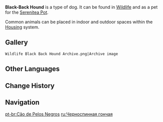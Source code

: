 {{Furnishing Infobox
|id             = 369107
|image          = Wildlife Black-Back Hound Icon.png
|category       = Animal
|subcategory    = Common Creature
|rarity         = 3
|adeptal_energy = 100
|load           = 500
|reduced_load   = 500
|description    = Humanity's best friend!<br />Once bred by aristocrats of ancient times as hunting hounds, they are now known for being a loyal, reliable, and friendly breed.<br />It's said that they still retain their hunting instinct, and even [[Paimon]] noticed that just [[Tubby]] yawning outside is enough to put them on the alert.
|lbType         = Wildlife
|lbFamily       = Beasts
|lbGroup        = Dogs
|source1        = [[Chubby]]
}}

{{Description|Humanity's best friend!<br />They say that these are the descendants of the favored, specially-bred hunting hounds of Old Mondstadt's [[Mondstadt Aristocracy|aristocracy]]. They now have their own fair share of sub-breeds throughout the seven nations. Though they have high ancestry, the Black-Back Hounds of today are known far and wide for being both dependable and approachable. Perhaps something similar may be said for the arrogant, domineering nobles of yesteryear being supplanted by the warm-hearted and humble [[Knights of Favonius]] today.|[[Archive]] Description}}

'''Black-Back Hound''' is a type of dog. It can be found in [[Wildlife]] and as a pet for the [[Serenitea Pot]].

Common animals can be placed in indoor and outdoor spaces within the [[Housing]] system.

==Gallery==
<gallery hideaddbutton="true" captionalign="center">
 Wildlife Black Back Hound Archive.png|Archive image
</gallery>

==Other Languages==
{{Other Languages
|en      = Black-Back Hound
|zhs     = 黑背猎犬
|zhs_rm  = Hēi Bèi Lièquǎn
|zht     = 黑背獵犬
|zht_rm  = Hēi Bèi Lièquǎn
|zh_tl   = 
|ja      = シェパード
|ja_rm   = Shepaado
|ja_tl   = Shepherd
|ko      = 검은 등 하운드
|ko_rm   = 
|ko_tl   = 
|es      = Sabueso de lomo negro
|es_tl   = Black Back Hound
|fr      = Chien à dos noir
|fr_tl   = Black-Backed Dog
|ru      = Черноспинная гончая
|ru_tl   = Black-Back Hound
|th      = Black-Back Hound
|vi      = Chó Săn Lưng Đen
|vi_tl   = 
|de      = Schwarzrücken-Jagdhund
|de_tl   = Black-Back Hunting Hound
|id      = Black-Back Hound
|pt      = Cão de Pelos Negros
|pt_tl   = Black-Haired Dog
}}

==Change History==
{{Change History|1.0}}

==Navigation==
{{Wildlife Navbox|state=collapsed}}
{{Furnishing Navbox/Living|Animal}}

[[pt-br:Cão de Pelos Negros]]
[[ru:Черноспинная гончая]]